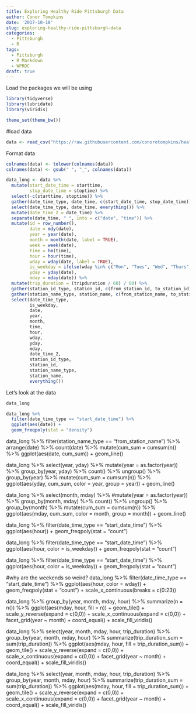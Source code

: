 ```yaml
---
title: Exploring Healthy Ride Pittsburgh Data
author: Conor Tompkins
date: '2017-10-18'
slug: exploring-healthy-ride-pittsburgh-data
categories:
  - Pittsburgh
  - R
tags:
  - Pittsburgh
  - R Markdown
  - WPRDC
draft: true
---
```


Load the packages we will be using
```r
library(tidyverse)
library(lubridate)
library(viridis)
```

```r
theme_set(theme_bw())
```

#load data
```r
data <- read_csv("https://raw.githubusercontent.com/conorotompkins/healthy_ride/master/data/data.csv")
```

Format data
```r
colnames(data) <- tolower(colnames(data))
colnames(data) <- gsub(" ", "_", colnames(data))

data_long <- data %>% 
  mutate(start_date_time = starttime,
         stop_date_time = stoptime) %>%
  select(-c(starttime, stoptime)) %>% 
  gather(date_time_type, date_time, c(start_date_time, stop_date_time)) %>% 
  select(date_time_type, date_time, everything()) %>% 
  mutate(date_time_2 = date_time) %>% 
  separate(date_time, " ", into = c("date", "time")) %>% 
  mutate(id = row_number(),
         date = mdy(date),
         year = year(date),
         month = month(date, label = TRUE),
         week = week(date),
         time = hm(time),
         hour = hour(time),
         wday = wday(date, label = TRUE),
         is_weekday = ifelse(wday %in% c("Mon", "Tues", "Wed", "Thurs", "Fri"), "weekday", "weekend"),
         yday = yday(date),
         mday = mday(date)) %>% 
  mutate(trip_duration = (tripduration / 60) / 60) %>% 
  gather(station_id_type, station_id, c(from_station_id, to_station_id)) %>% 
  gather(station_name_type, station_name, c(from_station_name, to_station_name)) %>% 
  select(date_time_type, 
         is_weekday, 
         date, 
         year,
         month,
         time, 
         hour,
         wday,
         yday,
         mday,
         date_time_2, 
         station_id_type, 
         station_id, 
         station_name_type,
         station_name,
         everything())
```

Let's look at the data
```r
data_long
```

```r
data_long %>% 
  filter(date_time_type == "start_date_time") %>% 
  ggplot(aes(date)) +
  geom_freqpoly(stat = "density")
```

data_long %>% 
  filter(station_name_type == "from_station_name") %>% 
  arrange(date) %>% 
  count(date) %>% 
  mutate(cum_sum = cumsum(n)) %>% 
  ggplot(aes(date, cum_sum)) +
  geom_line()

data_long %>%
  select(year, yday) %>% 
  mutate(year = as.factor(year)) %>% 
  group_by(year, yday) %>% 
  count() %>% 
  ungroup() %>% 
  group_by(year) %>% 
  mutate(cum_sum = cumsum(n)) %>% 
  ggplot(aes(yday, cum_sum,
             color = year,
             group = year)) +
  geom_line()

data_long %>%
  select(month, mday) %>% 
  #mutate(year = as.factor(year)) %>% 
  group_by(month, mday) %>% 
  count() %>% 
  ungroup() %>% 
  group_by(month) %>% 
  mutate(cum_sum = cumsum(n)) %>% 
  ggplot(aes(mday, cum_sum,
             color = month,
             group = month)) +
  geom_line()

data_long %>% 
  filter(date_time_type == "start_date_time") %>% 
  ggplot(aes(hour)) +
  geom_freqpoly(stat = "count")

data_long %>% 
  filter(date_time_type == "start_date_time") %>% 
  ggplot(aes(hour, color = is_weekday)) +
  geom_freqpoly(stat = "count")

data_long %>% 
  filter(date_time_type == "start_date_time") %>% 
  ggplot(aes(hour, color = is_weekday)) +
  geom_freqpoly(stat = "count")

#why are the weekends so weird?
data_long %>%
  filter(date_time_type == "start_date_time") %>% 
  ggplot(aes(hour, color = wday)) +
  geom_freqpoly(stat = "count") +
  scale_x_continuous(breaks = c(0:23))

data_long %>% 
  group_by(year, month, mday, hour) %>% 
  summarize(n = n()) %>% 
  ggplot(aes(mday, hour, fill = n)) +
  geom_tile() +
  scale_y_reverse(expand = c(0,0)) +
  scale_x_continuous(expand = c(0,0)) +
  facet_grid(year ~ month) +
  coord_equal() +
  scale_fill_viridis()

data_long %>%
  select(year, month, mday, hour, trip_duration) %>% 
  group_by(year, month, mday, hour) %>% 
  summarize(trip_duration_sum = sum(trip_duration)) %>% 
  ggplot(aes(mday, hour, fill = trip_duration_sum)) +
  geom_tile() +
  scale_y_reverse(expand = c(0,0)) +
  scale_x_continuous(expand = c(0,0)) +
  facet_grid(year ~ month) +
  coord_equal() +
  scale_fill_viridis()

data_long %>%
  select(year, month, mday, hour, trip_duration) %>% 
  group_by(year, month, mday, hour) %>% 
  summarize(trip_duration_sum = sum(trip_duration)) %>% 
  ggplot(aes(mday, hour, fill = trip_duration_sum)) +
  geom_tile() +
  scale_y_reverse(expand = c(0,0)) +
  scale_x_continuous(expand = c(0,0)) +
  facet_grid(year ~ month) +
  coord_equal() +
  scale_fill_viridis()